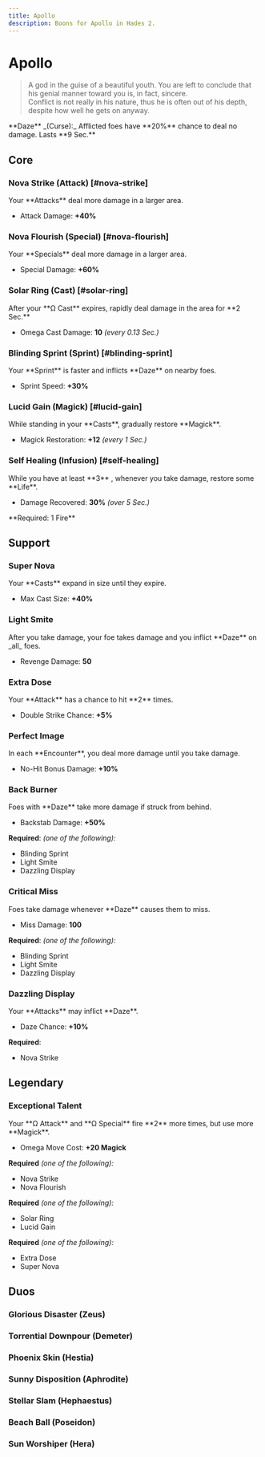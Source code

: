 ```yaml
---
title: Apollo
description: Boons for Apollo in Hades 2.
---
```




# Apollo

> A god in the guise of a beautiful youth. You are left to conclude that his
> genial manner toward you is, in fact, sincere.\
> Conflict is not really in his nature, thus he is often out of his depth, despite
> how well he gets on anyway.

<Boon className="mt-4">
  **Daze** _(Curse):_ Afflicted foes have **20%** chance to deal no damage.
  Lasts **9 Sec.**
</Boon>

## Core

### Nova Strike (Attack) [#nova-strike]

<Boon element="air">
Your **Attacks** deal more damage in a larger area.

- Attack Damage: **+40%**

</Boon>

### Nova Flourish (Special) [#nova-flourish]

<Boon element="air">
Your **Specials** deal more damage in a larger area.

- Special Damage: **+60%**

</Boon>

### Solar Ring (Cast) [#solar-ring]

<Boon element="fire">
After your **Ω Cast** expires, rapidly deal damage in the area for **2 Sec.**

- Omega Cast Damage: **10** _(every 0.13 Sec.)_

</Boon>

### Blinding Sprint (Sprint) [#blinding-sprint]

<Boon element="fire">
Your **Sprint** is faster and inflicts **Daze** on nearby foes.

- Sprint Speed: **+30%**

</Boon>

### Lucid Gain (Magick) [#lucid-gain]

<Boon element="air">
While standing in your **Casts**, gradually restore **Magick**.

- Magick Restoration: **+12** _(every 1 Sec.)_

</Boon>

### Self Healing (Infusion) [#self-healing]

<Boon >
While you have at least **3** <IconFire />, whenever you take damage, restore some **Life**.

- Damage Recovered: **30%** _(over 5 Sec.)_

</Boon>
**Required: 1 Fire**

## Support

### Super Nova

<Boon element="air">
Your **Casts** expand in size until they expire.

- Max Cast Size: **+40%**

</Boon>

### Light Smite

<Boon element="fire">
After you take damage, your foe takes damage and you inflict **Daze** on _all_ foes.

- Revenge Damage: **50**

</Boon>

### Extra Dose

<Boon element="fire">
Your **Attack** has a chance to hit **2** times.

- Double Strike Chance: **+5%**

</Boon>

### Perfect Image

<Boon element="air">
In each **Encounter**, you deal more damage until you take damage.

- No-Hit Bonus Damage: **+10%**

</Boon>

### Back Burner

<Boon element="fire">
Foes with **Daze** take more damage if struck from behind.

- Backstab Damage: **+50%**

</Boon>

**Required**: _(one of the following):_

- Blinding Sprint
- Light Smite
- Dazzling Display

### Critical Miss

<Boon element="air">
Foes take damage whenever **Daze** causes them to miss.

- Miss Damage: **100**

</Boon>

**Required**: _(one of the following):_

- Blinding Sprint
- Light Smite
- Dazzling Display

### Dazzling Display

<Boon element="fire">
Your **Attacks** may inflict **Daze**.

- Daze Chance: **+10%**

</Boon>

**Required**:

- Nova Strike

## <TextHighlight type="legendary">Legendary</TextHighlight>

### <TextHighlight type="legendary">Exceptional Talent</TextHighlight>

<Boon element="air">
Your **Ω Attack** and **Ω Special** fire **2** more times, but use more **Magick**.

- Omega Move Cost: **+20 Magick**

</Boon>

**Required** _(one of the following):_

- Nova Strike
- Nova Flourish

**Required** _(one of the following):_

- Solar Ring
- Lucid Gain

**Required** _(one of the following):_

- Extra Dose
- Super Nova

## <TextHighlight type="duo">Duos</TextHighlight>

### <TextHighlight type="duo">Glorious Disaster</TextHighlight> (Zeus)

<GloriousDisaster />

### <TextHighlight type="duo">Torrential Downpour</TextHighlight> (Demeter)

<TorrentialDownpour />

### <TextHighlight type="duo">Phoenix Skin</TextHighlight> (Hestia)

<PhoenixSkin />

### <TextHighlight type="duo">Sunny Disposition</TextHighlight> (Aphrodite)

<SunnyDisposition />

### <TextHighlight type="duo">Stellar Slam</TextHighlight> (Hephaestus)

<StellarSlam />

### <TextHighlight type="duo">Beach Ball</TextHighlight> (Poseidon)

<BeachBall />

### <TextHighlight type="duo">Sun Worshiper</TextHighlight> (Hera)

<SunWorshiper />
